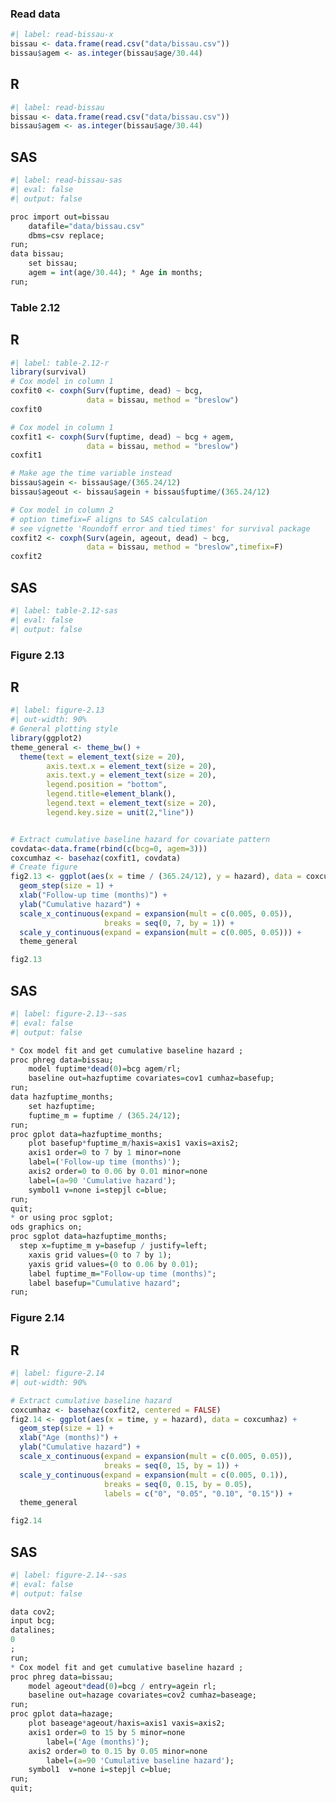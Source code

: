 ### Read data

```r
#| label: read-bissau-x
bissau <- data.frame(read.csv("data/bissau.csv"))
bissau$agem <- as.integer(bissau$age/30.44)
```


::: {.panel-tabset}
## R
```r
#| label: read-bissau
bissau <- data.frame(read.csv("data/bissau.csv"))
bissau$agem <- as.integer(bissau$age/30.44)
```

## SAS
```r
#| label: read-bissau-sas
#| eval: false 
#| output: false

proc import out=bissau
	datafile="data/bissau.csv"
	dbms=csv replace;
run;
data bissau; 
	set bissau; 
	agem = int(age/30.44); * Age in months; 
run;
```
:::

### Table 2.12 

::: {.panel-tabset}
## R
```r
#| label: table-2.12-r
library(survival)
# Cox model in column 1
coxfit0 <- coxph(Surv(fuptime, dead) ~ bcg, 
                 data = bissau, method = "breslow")
coxfit0

# Cox model in column 1
coxfit1 <- coxph(Surv(fuptime, dead) ~ bcg + agem, 
                 data = bissau, method = "breslow")
coxfit1

# Make age the time variable instead
bissau$agein <- bissau$age/(365.24/12)
bissau$ageout <- bissau$agein + bissau$fuptime/(365.24/12)

# Cox model in column 2
# option timefix=F aligns to SAS calculation
# see vignette 'Roundoff error and tied times' for survival package
coxfit2 <- coxph(Surv(agein, ageout, dead) ~ bcg, 
                 data = bissau, method = "breslow",timefix=F)
coxfit2
```
## SAS
```r
#| label: table-2.12-sas
#| eval: false 
#| output: false

```
:::

### Figure 2.13 

::: {.panel-tabset}
## R
```r
#| label: figure-2.13
#| out-width: 90%
# General plotting style 
library(ggplot2)
theme_general <- theme_bw() +
  theme(text = element_text(size = 20), 
        axis.text.x = element_text(size = 20), 
        axis.text.y = element_text(size = 20),
        legend.position = "bottom", 
        legend.title=element_blank(),
        legend.text = element_text(size = 20),
        legend.key.size = unit(2,"line")) 


# Extract cumulative baseline hazard for covariate pattern
covdata<-data.frame(rbind(c(bcg=0, agem=3)))
coxcumhaz <- basehaz(coxfit1, covdata)
# Create figure
fig2.13 <- ggplot(aes(x = time / (365.24/12), y = hazard), data = coxcumhaz) + 
  geom_step(size = 1) + 
  xlab("Follow-up time (months)") + 
  ylab("Cumulative hazard") + 
  scale_x_continuous(expand = expansion(mult = c(0.005, 0.05)), 
                     breaks = seq(0, 7, by = 1)) + 
  scale_y_continuous(expand = expansion(mult = c(0.005, 0.05))) +
  theme_general

fig2.13
```
## SAS
```r
#| label: figure-2.13--sas
#| eval: false 
#| output: false

* Cox model fit and get cumulative baseline hazard ; 
proc phreg data=bissau;
	model fuptime*dead(0)=bcg agem/rl;
	baseline out=hazfuptime covariates=cov1 cumhaz=basefup;
run;
data hazfuptime_months; 
	set hazfuptime; 
	fuptime_m = fuptime / (365.24/12); 
run;
proc gplot data=hazfuptime_months;
	plot basefup*fuptime_m/haxis=axis1 vaxis=axis2;
	axis1 order=0 to 7 by 1 minor=none
    label=('Follow-up time (months)');
	axis2 order=0 to 0.06 by 0.01 minor=none
    label=(a=90 'Cumulative hazard');
	symbol1 v=none i=stepjl c=blue;
run;
quit;
* or using proc sgplot;
ods graphics on;
proc sgplot data=hazfuptime_months;
  step x=fuptime_m y=basefup / justify=left;
	xaxis grid values=(0 to 7 by 1);
	yaxis grid values=(0 to 0.06 by 0.01);
	label fuptime_m="Follow-up time (months)";
	label basefup="Cumulative hazard";
run;
```
:::

### Figure 2.14 

::: {.panel-tabset}
## R
```r
#| label: figure-2.14
#| out-width: 90%

# Extract cumulative baseline hazard
coxcumhaz <- basehaz(coxfit2, centered = FALSE)
fig2.14 <- ggplot(aes(x = time, y = hazard), data = coxcumhaz) + 
  geom_step(size = 1) + 
  xlab("Age (months)") + 
  ylab("Cumulative hazard") + 
  scale_x_continuous(expand = expansion(mult = c(0.005, 0.05)), 
                     breaks = seq(0, 15, by = 1)) + 
  scale_y_continuous(expand = expansion(mult = c(0.005, 0.1)), 
                     breaks = seq(0, 0.15, by = 0.05), 
                     labels = c("0", "0.05", "0.10", "0.15")) +
  theme_general

fig2.14
```
## SAS
```r
#| label: figure-2.14--sas
#| eval: false 
#| output: false

data cov2;
input bcg;
datalines;
0
;
run;
* Cox model fit and get cumulative baseline hazard ; 
proc phreg data=bissau;
	model ageout*dead(0)=bcg / entry=agein rl;
	baseline out=hazage covariates=cov2 cumhaz=baseage;
run;
proc gplot data=hazage;
	plot baseage*ageout/haxis=axis1 vaxis=axis2;
	axis1 order=0 to 15 by 5 minor=none
		label=('Age (months)');
	axis2 order=0 to 0.15 by 0.05 minor=none 
		label=(a=90 'Cumulative baseline hazard');
	symbol1  v=none i=stepjl c=blue;
run;
quit;
```
:::